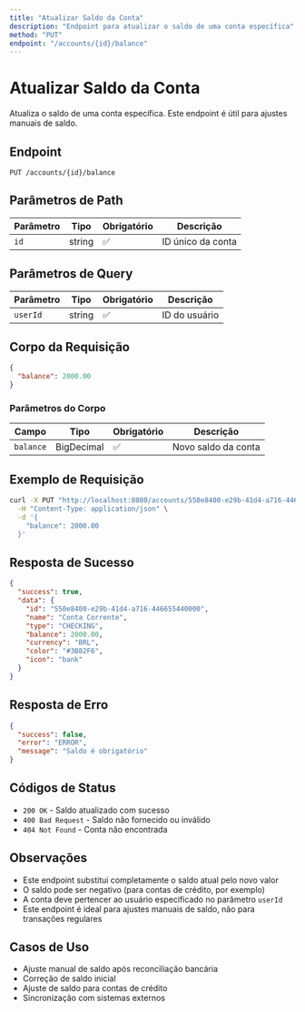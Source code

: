 ```yaml
---
title: "Atualizar Saldo da Conta"
description: "Endpoint para atualizar o saldo de uma conta específica"
method: "PUT"
endpoint: "/accounts/{id}/balance"
---
```


# Atualizar Saldo da Conta

Atualiza o saldo de uma conta específica. Este endpoint é útil para ajustes manuais de saldo.

## Endpoint

```
PUT /accounts/{id}/balance
```

## Parâmetros de Path

| Parâmetro | Tipo | Obrigatório | Descrição |
|-----------|------|-------------|-----------|
| `id` | string | ✅ | ID único da conta |

## Parâmetros de Query

| Parâmetro | Tipo | Obrigatório | Descrição |
|-----------|------|-------------|-----------|
| `userId` | string | ✅ | ID do usuário |

## Corpo da Requisição

```json
{
  "balance": 2000.00
}
```

### Parâmetros do Corpo

| Campo | Tipo | Obrigatório | Descrição |
|-------|------|-------------|-----------|
| `balance` | BigDecimal | ✅ | Novo saldo da conta |

## Exemplo de Requisição

```bash
curl -X PUT "http://localhost:8080/accounts/550e8400-e29b-41d4-a716-446655440000/balance?userId=00000000-0000-0000-0000-000000000001" \
  -H "Content-Type: application/json" \
  -d '{
    "balance": 2000.00
  }'
```

## Resposta de Sucesso

```json
{
  "success": true,
  "data": {
    "id": "550e8400-e29b-41d4-a716-446655440000",
    "name": "Conta Corrente",
    "type": "CHECKING",
    "balance": 2000.00,
    "currency": "BRL",
    "color": "#3B82F6",
    "icon": "bank"
  }
}
```

## Resposta de Erro

```json
{
  "success": false,
  "error": "ERROR",
  "message": "Saldo é obrigatório"
}
```

## Códigos de Status

- `200 OK` - Saldo atualizado com sucesso
- `400 Bad Request` - Saldo não fornecido ou inválido
- `404 Not Found` - Conta não encontrada

## Observações

- Este endpoint substitui completamente o saldo atual pelo novo valor
- O saldo pode ser negativo (para contas de crédito, por exemplo)
- A conta deve pertencer ao usuário especificado no parâmetro `userId`
- Este endpoint é ideal para ajustes manuais de saldo, não para transações regulares

## Casos de Uso

- Ajuste manual de saldo após reconciliação bancária
- Correção de saldo inicial
- Ajuste de saldo para contas de crédito
- Sincronização com sistemas externos 